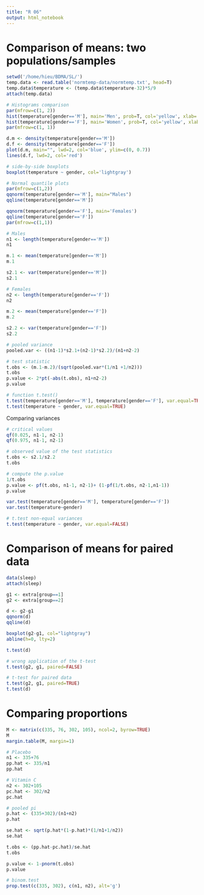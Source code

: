 ```yaml
---
title: "R 06"
output: html_notebook
---
```


# Comparison of means: two populations/samples

```r
setwd('/home/hieu/BDMA/SL/')
temp.data <- read.table('normtemp-data/normtemp.txt', head=T)
temp.data$temperature <- (temp.data$temperature-32)*5/9
attach(temp.data)
```

```r
# Histograms comparison
par(mfrow=c(1, 2))
hist(temperature[gender=='M'], main='Men', prob=T, col='yellow', xlab='body temperature')
hist(temperature[gender=='F'], main='Women', prob=T, col='yellow', xlab='body temperature')
par(mfrow=c(1, 1))

d.m <- density(temperature[gender=='M'])
d.f <- density(temperature[gender=='F'])
plot(d.m, main="", lwd=2, col='blue', ylim=c(0, 0.7))
lines(d.f, lwd=2, col='red')

# side-by-side boxplots
boxplot(temperature ~ gender, col='lightgray')
```

```r
# Normal quantile plots
par(mfrow=c(1,2))
qqnorm(temperature[gender=='M'], main="Males")
qqline(temperature[gender=='M'])

qqnorm(temperature[gender=='F'], main='Females')
qqline(temperature[gender=='F'])
par(mfrow=c(1,1))
```

```r
# Males
n1 <- length(temperature[gender=='M'])
n1

m.1 <- mean(temperature[gender=='M'])
m.1

s2.1 <- var(temperature[gender=='M'])
s2.1

# Females
n2 <- length(temperature[gender=='F'])
n2

m.2 <- mean(temperature[gender=='F'])
m.2

s2.2 <- var(temperature[gender=='F'])
s2.2

# pooled variance
pooled.var <- ((n1-1)*s2.1+(n2-1)*s2.2)/(n1+n2-2)

# test statistic
t.obs <- (m.1-m.2)/(sqrt(pooled.var*(1/n1 +1/n2)))
t.obs
p.value <- 2*pt(-abs(t.obs), n1+n2-2)
p.value
```

```r
# function t.test()
t.test(temperature[gender=='M'], temperature[gender=='F'], var.equal=TRUE)
t.test(temperature ~ gender, var.equal=TRUE)
```

Comparing variances

```r
# critical values
qf(0.025, n1-1, n2-1)
qf(0.975, n1-1, n2-1)

# observed value of the test statistics
t.obs <- s2.1/s2.2
t.obs

# compute the p.value
1/t.obs
p.value <- pf(t.obs, n1-1, n2-1)+ (1-pf(1/t.obs, n2-1,n1-1))
p.value

var.test(temperature[gender=='M'], temperature[gender=='F'])
var.test(temperature~gender)

# t.test non-equal variances
t.test(temperature ~ gender, var.equal=FALSE)
```

# Comparison of means for paired data

```r
data(sleep)
attach(sleep)
```

```r
g1 <- extra[group==1]
g2 <- extra[group==2]

d <- g2-g1
qqnorm(d)
qqline(d)

boxplot(g2-g1, col="lightgray")
abline(h=0, lty=2)

t.test(d)

# wrong application of the t-test 
t.test(g2, g1, paired=FALSE)

# t-test for paired data 
t.test(g2, g1, paired=TRUE)
t.test(d)
```

# Comparing proportions

```r
M <- matrix(c(335, 76, 302, 105), ncol=2, byrow=TRUE)
M
margin.table(M, margin=1)

# Placebo
n1 <- 335+76
pp.hat <- 335/n1
pp.hat

# Vitamin C
n2 <- 302+105
pc.hat <- 302/n2
pc.hat

# pooled pi
p.hat <- (335+302)/(n1+n2)
p.hat

se.hat <- sqrt(p.hat*(1-p.hat)*(1/n1+1/n2))
se.hat

t.obs <- (pp.hat-pc.hat)/se.hat
t.obs

p.value <- 1-pnorm(t.obs)
p.value

# binom.test
prop.test(c(335, 302), c(n1, n2), alt='g')
```
